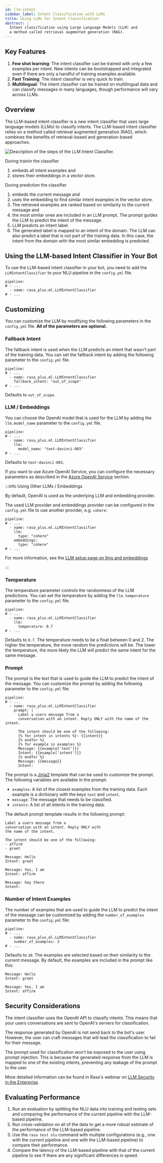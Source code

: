 ```yaml
---
id: llm-intent
sidebar_label: Intent Classification with LLMs
title: Using LLMs for Intent Classification
abstract: |
  Intent classification using Large Language Models (LLM) and
  a method called retrieval augmented generation (RAG).
---
```



<RasaLabsLabel />

<RasaLabsBanner version="3.7.0b1" />

## Key Features

1. **Few shot learning**: The intent classifier can be trained with only a few
   examples per intent. New intents can be bootstrapped and integrated even if
   there are only a handful of training examples available.
2. **Fast Training**: The intent classifier is very quick to train.
3. **Multilingual**: The intent classifier can be trained on multilingual data
   and can classify messages in many languages, though performance will vary across LLMs.

## Overview

The LLM-based intent classifier is a new intent classifier that uses large
language models (LLMs) to classify intents. The LLM-based intent classifier
relies on a method called retrieval augmented generation (RAG), which combines
the benefits of retrieval-based and generation-based approaches. 

<Image
  img={LLMIntentClassifierImg}
  caption="LLM Intent Classifier Overview"
  alt="Description of the steps of the LLM Intent Classifier."
/>

During trainin the classifier

1. embeds all intent examples and 
2. stores their embeddings in a vector store.

During prediction the classifier

1. embeds the current message and
2. uses the embedding to find similar intent examples in the vector store.
3. The retrieved examples are ranked based on similarity to the current message and
4. the most similar ones are included in an LLM prompt. The prompt guides the LLM to
   predict the intent of the message.
5. LLM predicts an intent label. 
6. The generated label is mapped to an intent of the domain. The LLM can also
   predict a label that is not part of the training data. In this case, the
   intent from the domain with the most similar embedding is predicted.

## Using the LLM-based Intent Classifier in Your Bot

To use the LLM-based intent classifier in your bot, you need to add the
`LLMIntentClassifier` to your NLU pipeline in the `config.yml` file.

```yaml-rasa title="config.yml"
pipeline:
# - ...
  - name: rasa_plus.ml.LLMIntentClassifier
# - ...
```

## Customizing

You can customize the LLM by modifying the following parameters in the
`config.yml` file. **All of the parameters are optional.**

### Fallback Intent

The fallback intent is used when the LLM predicts an intent that wasn't part of
the training data. You can set the fallback intent by adding the following
parameter to the `config.yml` file.

```yaml-rasa title="config.yml"
pipeline:
# - ...
  - name: rasa_plus.ml.LLMIntentClassifier
    fallback_intent: "out_of_scope"
# - ...
```

Defaults to `out_of_scope`.

### LLM / Embeddings

You can choose the OpenAI model that is used for the LLM by adding the `llm.model_name`
parameter to the `config.yml` file.

```yaml-rasa title="config.yml"
pipeline:
# - ...
  - name: rasa_plus.ml.LLMIntentClassifier
    llm:
      model_name: "text-davinci-003"
# - ...
```

Defaults to `text-davinci-003`.

If you want to use Azure OpenAI Service, you can configure the necessary 
parameters as described in the 
[Azure OpenAI Service](./llm-configuration.mdx#additional-configuration-for-azure-openai-service) 
section.

:::info Using Other LLMs / Embeddings

By default, OpenAI is used as the underlying LLM and embedding provider. 

The used LLM provider and embeddings provider can be configured in the
`config.yml` file to use another provider, e.g. `cohere`: 

```yaml-rasa title="config.yml"
pipeline:
# - ...
  - name: rasa_plus.ml.LLMIntentClassifier
    llm:
      type: "cohere"
    embeddings:
      type: "cohere"
# - ...
```

For more information, see the
[LLM setup page on llms and embeddings](./llm-configuration.mdx#other-llmsembeddings)

:::

### Temperature

The temperature parameter controls the randomness of the LLM predictions. You
can set the temperature by adding the `llm.temperature` parameter to the `config.yml`
file.

```yaml-rasa title="config.yml"
pipeline:
# - ...
  - name: rasa_plus.ml.LLMIntentClassifier
    llm:
      temperature: 0.7
# - ...
```

Defaults to `0.7`. The temperature needs to be a float between 0 and 2. The
higher the temperature, the more random the predictions will be. The lower the
temperature, the more likely the LLM will predict the same intent for the same
message.

### Prompt

The prompt is the text that is used to guide the LLM to predict the intent of
the message. You can customize the prompt by adding the following parameter to
the `config.yml` file.

```yaml-rasa title="config.yml"
pipeline:
# - ...
  - name: rasa_plus.ml.LLMIntentClassifier
    prompt: |
      Label a users message from a
      conversation with an intent. Reply ONLY with the name of the intent.

      The intent should be one of the following:
      {% for intent in intents %}- {{intent}}
      {% endfor %}
      {% for example in examples %}
      Message: {{example['text']}}
      Intent: {{example['intent']}}
      {% endfor %}
      Message: {{message}}
      Intent:
```

The prompt is a [Jinja2](https://jinja.palletsprojects.com/en/3.0.x/) template
that can be used to customize the prompt. The following variables are available
in the prompt:

- `examples`: A list of the closest examples from the training data. Each
  example is a dictionary with the keys `text` and `intent`.
- `message`: The message that needs to be classified.
- `intents`: A list of all intents in the training data.

The default prompt template results in the following prompt:

```
Label a users message from a
conversation with an intent. Reply ONLY with 
the name of the intent.

The intent should be one of the following:
- affirm
- greet

Message: Hello
Intent: greet

Message: Yes, I am
Intent: affirm

Message: hey there
Intent:
```

### Number of Intent Examples

The number of examples that are used to guide the LLM to predict the intent of
the message can be customized by adding the `number_of_examples` parameter to the
`config.yml` file:

```yaml-rasa title="config.yml"
pipeline:
# - ...
  - name: rasa_plus.ml.LLMIntentClassifier
    number_of_examples: 3
# - ...
```

Defaults to `10`. The examples are selected based on their similarity to the
current message. By default, the examples are included in the prompt like this:
```
Message: Hello
Intent: greet

Message: Yes, I am
Intent: affirm
```

## Security Considerations

The intent classifier uses the OpenAI API to classify intents. 
This means that your users conversations are sent to OpenAI's servers for 
classification.

The response generated by OpenAI is not send back to the bot's user. However, 
the user can craft messages that will lead the classification to 
fail for their message.

The prompt used for classification won't be exposed to the user using prompt
injection. This is because the generated response from the LLM is mapped to
one of the existing intents, preventing any leakage of the prompt to the user.


More detailed information can be found in Rasa's webinar on
[LLM Security in the Enterprise](https://info.rasa.com/webinars/llm-security-in-the-enterprise-replay).

## Evaluating Performance

1. Run an evaluation by splitting the NLU data into training and testing sets
   and comparing the performance of the current pipeline with the LLM-based
   pipeline.
2. Run cross-validation on all of the data to get a more robust estimate of the
   performance of the LLM-based pipeline.
3. Use the `rasa test nlu` command with multiple configurations (e.g., one with
   the current pipeline and one with the LLM-based pipeline) to compare their
   performance.
4. Compare the latency of the LLM-based pipeline with that of the current
   pipeline to see if there are any significant differences in speed.
